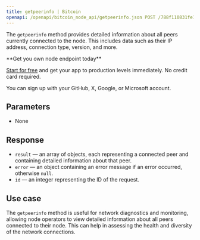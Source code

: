 ---
title: getpeerinfo | Bitcoin
openapi: /openapi/bitcoin_node_api/getpeerinfo.json POST /788f110831fe13808302bd79796d55e8
---

The `getpeerinfo` method provides detailed information about all peers currently connected to the node. This includes data such as their IP address, connection type, version, and more.

<Check>
**Get you own node endpoint today**

[Start for free](https://console.chainstack.com/) and get your app to production levels immediately. No credit card required.

You can sign up with your GitHub, X, Google, or Microsoft account.
</Check>


## Parameters

* None

## Response

* `result` — an array of objects, each representing a connected peer and containing detailed information about that peer.
* `error` — an object containing an error message if an error occurred, otherwise `null`.
* `id` — an integer representing the ID of the request.

## Use case

The `getpeerinfo` method is useful for network diagnostics and monitoring, allowing node operators to view detailed information about all peers connected to their node. This can help in assessing the health and diversity of the network connections.
